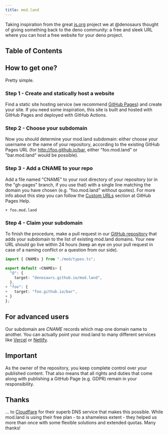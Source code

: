 ```yaml
---
title: mod.land
---
```


Taking inspiration from the great [js.org][js-org] project we at
@denosaurs thought of giving something back to the deno community: a free and
sleek URL where you can host a free website for your deno project.

## Table of Contents

## How to get one?

Pretty simple.

### Step 1 - Create and statically host a website

Find a static site hosting service (we recommend
[GitHub Pages][gh-pages]) and create your site.
If you need some inspiration, this site is built and hosted with GitHub Pages
and deployed with GitHub Actions.

### Step 2 - Choose your subdomain

Now you should determine your mod.land subdomain: either choose your username
or the name of your repository, according to the existing GitHub Pages URL
(for http://foo.github.io/bar, either "foo.mod.land" or "bar.mod.land" would
be possible).

### Step 3 - Add a CNAME to your repo

Add a file named "CNAME" to your root directory of your repository (or in the
"gh-pages" branch, if you use that) with a single line matching the domain you
have chosen (e.g. "foo.mod.land" without quotes). For more info about this step
you can follow the [Custom URLs](gh-custom-urls) section at GitHub Pages Help.

```diff:your-repo/CNAME
+ foo.mod.land
```

### Step 4 - Claim your subdomain

To finish the procedure, make a pull request in our [GitHub repository][repo]
that adds your subdomain to the list of existing mod.land domains. Your
new URL should go live within 24 hours (keep an eye on your pull request in
case of a naming conflict or a question from our side).

```diff:mod.land/cnames.ts
import { CNAMEs } from "./mod/types.ts";

export default <CNAMEs> {
  "@": {
    target: "denosaurs.github.io/mod.land",
  },
+ "foo": {
+   target: "foo.github.io/bar",
+ }
};
```

## For advanced users

Our subdomain are _CNAME_ records which map one domain name to another. You can
actually point your mod.land to many different services like [Vercel][vercel]
or [Netlify][netlify].

## Important

As the owner of the repository, you keep complete control over your published
content. That also means that all rights and duties that come along with
publishing a GitHub Page (e.g. GDPR) remain in your responsibility.

## Thanks

... to [Cloudflare][cloudflare] for their superb DNS service that makes this
possible. While mod.land is using their free plan - to a shameless extent - they
helped us more than once with some flexible solutions and extended quotas. Many
thanks!

[js-org]: https://js.org
[gh-pages]: https://help.github.com/pages/
[gh-custom-urls]: https://docs.github.com/en/github/working-with-github-pages/configuring-a-custom-domain-for-your-github-pages-site
[repo]: https://github.com/denosaurs/mod.land
[vercel]: https://vercel.com
[netlify]: https://netlify.com
[cloudflare]: https://www.cloudflare.com
